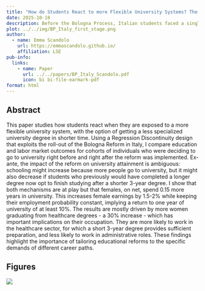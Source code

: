 ```yaml
---
title: "How do Students React to more Flexible University Systems? The Bologna Process in Italy"
date: 2025-10-18
description: Before the Bologna Process, Italian students faced a single choice regarding higher education: either enrol in a long university program lasting 4–5 years (single-cycle) or not attend university at all. The reform introduced greater flexibility by restructuring degrees into two cycles—a three-year bachelor’s program followed by an optional two-year master’s degree. I study the impact this has on students' educational choices and wages by the early 30s.
plot: ../../img/BP_Italy_first_stage.png
author:
  - name: Emma Scandolo
    url: https://emmascandolo.github.io/
    affiliation: LSE
pub-info:
  links:
    - name: Paper
      url: ../../papers/BP_Italy_Scandolo.pdf
      icon: bi bi-file-earmark-pdf
format: html
---
```


## Abstract

This paper studies how students react when they are exposed to a more flexible university system, with the option of getting a less specialized university degree in shorter time. Using a Regression Discontinuity design that exploits the roll-out of the Bologna Reform in Italy, I compare education and labor market outcomes for cohorts of individuals who were deciding to go to university right before and right after the reform was implemented. Ex-ante, the impact of the reform on university attainment is ambiguous: schooling might increase because more people go to university, but it might also decrease if students who previously would have completed a longer degree now opt to finish studying after a shorter 3-year degree. I show that both mechanisms are at play but that females, on net, spend 0.15 more years in university. This increases female earnings by 1.5-2% while keeping their employment probability constant, implying a return to one year of university of at least 10%. The results are mostly driven by more women graduating from healthcare degrees - a 30% increase - which has important implications on their occupation. They are more likely to work in the healthcare sector, for which a short 3-year degree provides sufficient preparation, and less likely to work in administrative roles. These findings highlight the importance of tailoring educational reforms to the specific demands of different career paths.

## Figures

![](/img/BP_Italy_first_stage.png)
